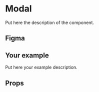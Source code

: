 
# Modal

Put here the description of the component.

## Figma

<!-- Put here the component nodeId (use the figma plugin "NodeInspector") -->

<FigmaFrame nodeId="" />

## Your example

Put here your example description.

<Canvas>
  <Story id="molecules-modal--sample-modal" />
</Canvas>

## Props

<ArgsTable story={ComponentStory} />
